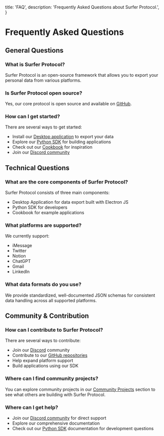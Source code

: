   title: 'FAQ',
  description:
    'Frequently Asked Questions about Surfer Protocol.',
}

# Frequently Asked Questions

## General Questions

### What is Surfer Protocol?
Surfer Protocol is an open-source framework that allows you to export your personal data from various platforms. 

### Is Surfer Protocol open source?
Yes, our core protocol is open source and available on <a href="https://github.com/Surfer-Org/Protocol" target="_blank">GitHub</a>.

### How can I get started?
There are several ways to get started:
- Install our [Desktop application](/desktop/installation) to export your data
- Explore our [Python SDK](/sdk/python) for building applications
- Check out our [Cookbook](https://github.com/Surfer-Org/Protocol/tree/main/cookbook/python) for inspiration
- Join our <a href="https://discord.gg/Tjg7pjcFNP" target="_blank">Discord community</a>

## Technical Questions

### What are the core components of Surfer Protocol?
Surfer Protocol consists of three main components:
- Desktop Application for data export built with Electron JS
- Python SDK for developers
- Cookbook for example applications

### What platforms are supported?
We currently support:
- iMessage
- Twitter
- Notion
- ChatGPT
- Gmail
- LinkedIn


### What data formats do you use?
We provide standardized, well-documented JSON schemas for consistent data handling across all supported platforms.

## Community & Contribution

### How can I contribute to Surfer Protocol?
There are several ways to contribute:
- Join our [Discord](https://discord.gg/Tjg7pjcFNP) community
- Contribute to our [GitHub repositories](https://github.com/Surfer-Org/Protocol)
- Help expand platform support
- Build applications using our SDK

### Where can I find community projects?
You can explore community projects in our [Community Projects](/community-projects) section to see what others are building with Surfer Protocol.

### Where can I get help?
- Join our [Discord community](https://discord.gg/Tjg7pjcFNP) for direct support
- Explore our comprehensive documentation
- Check out our [Python SDK](/sdk/python) documentation for development questions